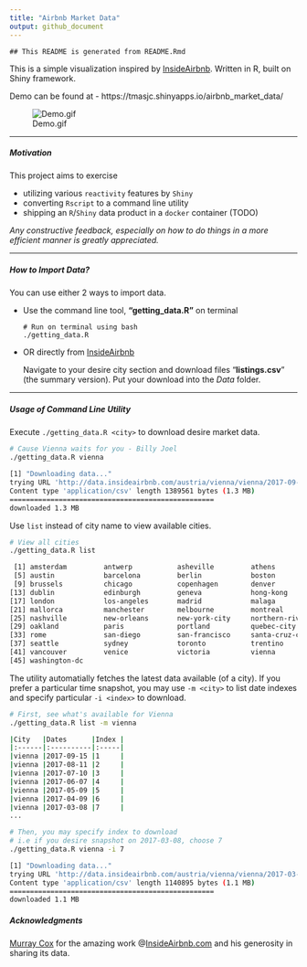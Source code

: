 ```yaml
---
title: "Airbnb Market Data"
output: github_document
---
```


```
## This README is generated from README.Rmd
```

This is a simple visualization inspired by [InsideAirbnb](http://insideairbnb.com/). Written in R, built on Shiny framework. 

Demo can be found at - https://tmasjc.shinyapps.io/airbnb_market_data/

![Demo.gif](demo.gif)

----

##### Motivation 

This project aims to exercise

- utilizing various ``reactivity`` features by ``Shiny``
- converting ``Rscript`` to a command line utility
- shipping an ``R``/``Shiny`` data product in a ``docker`` container (TODO)

*Any constructive feedback, especially on how to do things in a more efficient manner is greatly appreciated.*

----

##### How to Import Data?

You can use either 2 ways to import data. 

- Use the command line tool, **"getting_data.R"** on terminal

    ```
    # Run on terminal using bash
    ./getting_data.R
    ```

- OR directly from [InsideAirbnb](http://insideairbnb.com/get-the-data.html)

    Navigate to your desire city section and download files "**listings.csv**" (the summary version). Put your download into the *Data* folder.
    
----

##### Usage of Command Line Utility

Execute ``./getting_data.R <city>`` to download desire <city> market data.

```bash
# Cause Vienna waits for you - Billy Joel
./getting_data.R vienna

[1] "Downloading data..."
trying URL 'http://data.insideairbnb.com/austria/vienna/vienna/2017-09-15/visualisations/listings.csv'
Content type 'application/csv' length 1389561 bytes (1.3 MB)
==================================================
downloaded 1.3 MB
```

Use ``list`` instead of city name to view available cities.

```bash
# View all cities
./getting_data.R list

 [1] amsterdam         antwerp           asheville         athens           
 [5] austin            barcelona         berlin            boston           
 [9] brussels          chicago           copenhagen        denver           
[13] dublin            edinburgh         geneva            hong-kong        
[17] london            los-angeles       madrid            malaga           
[21] mallorca          manchester        melbourne         montreal         
[25] nashville         new-orleans       new-york-city     northern-rivers  
[29] oakland           paris             portland          quebec-city      
[33] rome              san-diego         san-francisco     santa-cruz-county
[37] seattle           sydney            toronto           trentino         
[41] vancouver         venice            victoria          vienna           
[45] washington-dc  
```

The utility automatially fetches the latest data available (of a city). If you prefer a particular time snapshot, you may use ``-m <city>`` to list date indexes and specify particular ``-i <index>`` to download.

```bash
# First, see what's available for Vienna
./getting_data.R list -m vienna

|City   |Dates      |Index |
|:------|:----------|:-----|
|vienna |2017-09-15 |1     |
|vienna |2017-08-11 |2     |
|vienna |2017-07-10 |3     |
|vienna |2017-06-07 |4     |
|vienna |2017-05-09 |5     |
|vienna |2017-04-09 |6     |
|vienna |2017-03-08 |7     |
...

# Then, you may specify index to download
# i.e if you desire snapshot on 2017-03-08, choose 7
./getting_data.R vienna -i 7

[1] "Downloading data..."
trying URL 'http://data.insideairbnb.com/austria/vienna/vienna/2017-03-08/visualisations/listings.csv'
Content type 'application/csv' length 1140895 bytes (1.1 MB)
==================================================
downloaded 1.1 MB
```

##### Acknowledgments

[Murray Cox](http://www.murraycox.com/) for the amazing work @[InsideAirbnb.com](http://insideairbnb.com/index.html) and his generosity in sharing its data. 


